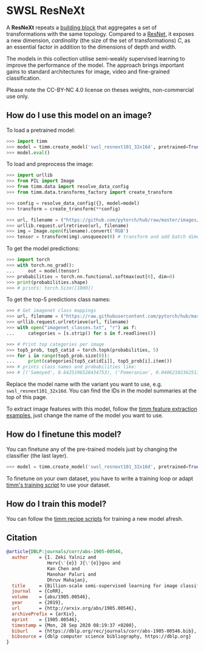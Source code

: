 # SWSL ResNeXt

A **ResNeXt** repeats a [building block](https://paperswithcode.com/method/resnext-block) that aggregates a set of transformations with the same topology. Compared to a [ResNet](https://paperswithcode.com/method/resnet), it exposes a new dimension,  *cardinality* (the size of the set of transformations) $C$, as an essential factor in addition to the dimensions of depth and width. 

The models in this collection utilise semi-weakly supervised learning to improve the performance of the model. The approach brings important gains to standard architectures for image, video and fine-grained classification. 

Please note the CC-BY-NC 4.0 license on theses weights, non-commercial use only.

## How do I use this model on an image?

To load a pretrained model:

```py
>>> import timm
>>> model = timm.create_model('swsl_resnext101_32x16d', pretrained=True)
>>> model.eval()
```

To load and preprocess the image:

```py 
>>> import urllib
>>> from PIL import Image
>>> from timm.data import resolve_data_config
>>> from timm.data.transforms_factory import create_transform

>>> config = resolve_data_config({}, model=model)
>>> transform = create_transform(**config)

>>> url, filename = ("https://github.com/pytorch/hub/raw/master/images/dog.jpg", "dog.jpg")
>>> urllib.request.urlretrieve(url, filename)
>>> img = Image.open(filename).convert('RGB')
>>> tensor = transform(img).unsqueeze(0) # transform and add batch dimension
```

To get the model predictions:

```py
>>> import torch
>>> with torch.no_grad():
...     out = model(tensor)
>>> probabilities = torch.nn.functional.softmax(out[0], dim=0)
>>> print(probabilities.shape)
>>> # prints: torch.Size([1000])
```

To get the top-5 predictions class names:

```py
>>> # Get imagenet class mappings
>>> url, filename = ("https://raw.githubusercontent.com/pytorch/hub/master/imagenet_classes.txt", "imagenet_classes.txt")
>>> urllib.request.urlretrieve(url, filename) 
>>> with open("imagenet_classes.txt", "r") as f:
...     categories = [s.strip() for s in f.readlines()]

>>> # Print top categories per image
>>> top5_prob, top5_catid = torch.topk(probabilities, 5)
>>> for i in range(top5_prob.size(0)):
...     print(categories[top5_catid[i]], top5_prob[i].item())
>>> # prints class names and probabilities like:
>>> # [('Samoyed', 0.6425196528434753), ('Pomeranian', 0.04062102362513542), ('keeshond', 0.03186424449086189), ('white wolf', 0.01739676296710968), ('Eskimo dog', 0.011717947199940681)]
```

Replace the model name with the variant you want to use, e.g. `swsl_resnext101_32x16d`. You can find the IDs in the model summaries at the top of this page.

To extract image features with this model, follow the [timm feature extraction examples](../feature_extraction), just change the name of the model you want to use.

## How do I finetune this model?

You can finetune any of the pre-trained models just by changing the classifier (the last layer).

```py
>>> model = timm.create_model('swsl_resnext101_32x16d', pretrained=True, num_classes=NUM_FINETUNE_CLASSES)
```
To finetune on your own dataset, you have to write a training loop or adapt [timm's training
script](https://github.com/rwightman/pytorch-image-models/blob/master/train.py) to use your dataset.

## How do I train this model?

You can follow the [timm recipe scripts](../scripts) for training a new model afresh.

## Citation

```BibTeX
@article{DBLP:journals/corr/abs-1905-00546,
  author    = {I. Zeki Yalniz and
               Herv{\'{e}} J{\'{e}}gou and
               Kan Chen and
               Manohar Paluri and
               Dhruv Mahajan},
  title     = {Billion-scale semi-supervised learning for image classification},
  journal   = {CoRR},
  volume    = {abs/1905.00546},
  year      = {2019},
  url       = {http://arxiv.org/abs/1905.00546},
  archivePrefix = {arXiv},
  eprint    = {1905.00546},
  timestamp = {Mon, 28 Sep 2020 08:19:37 +0200},
  biburl    = {https://dblp.org/rec/journals/corr/abs-1905-00546.bib},
  bibsource = {dblp computer science bibliography, https://dblp.org}
}
```

<!--
Type: model-index
Collections:
- Name: SWSL ResNext
  Paper:
    Title: Billion-scale semi-supervised learning for image classification
    URL: https://paperswithcode.com/paper/billion-scale-semi-supervised-learning-for
Models:
- Name: swsl_resnext101_32x16d
  In Collection: SWSL ResNext
  Metadata:
    FLOPs: 46623691776
    Parameters: 194030000
    File Size: 777518664
    Architecture:
    - 1x1 Convolution
    - Batch Normalization
    - Convolution
    - Global Average Pooling
    - Grouped Convolution
    - Max Pooling
    - ReLU
    - ResNeXt Block
    - Residual Connection
    - Softmax
    Tasks:
    - Image Classification
    Training Techniques:
    - SGD with Momentum
    - Weight Decay
    Training Data:
    - IG-1B-Targeted
    - ImageNet
    Training Resources: 64x GPUs
    ID: swsl_resnext101_32x16d
    LR: 0.0015
    Epochs: 30
    Layers: 101
    Crop Pct: '0.875'
    Batch Size: 1536
    Image Size: '224'
    Weight Decay: 0.0001
    Interpolation: bilinear
  Code: https://github.com/rwightman/pytorch-image-models/blob/9a25fdf3ad0414b4d66da443fe60ae0aa14edc84/timm/models/resnet.py#L1009
  Weights: https://dl.fbaipublicfiles.com/semiweaksupervision/model_files/semi_weakly_supervised_resnext101_32x16-f3559a9c.pth
  Results:
  - Task: Image Classification
    Dataset: ImageNet
    Metrics:
      Top 1 Accuracy: 83.34%
      Top 5 Accuracy: 96.84%
- Name: swsl_resnext101_32x4d
  In Collection: SWSL ResNext
  Metadata:
    FLOPs: 10298145792
    Parameters: 44180000
    File Size: 177341913
    Architecture:
    - 1x1 Convolution
    - Batch Normalization
    - Convolution
    - Global Average Pooling
    - Grouped Convolution
    - Max Pooling
    - ReLU
    - ResNeXt Block
    - Residual Connection
    - Softmax
    Tasks:
    - Image Classification
    Training Techniques:
    - SGD with Momentum
    - Weight Decay
    Training Data:
    - IG-1B-Targeted
    - ImageNet
    Training Resources: 64x GPUs
    ID: swsl_resnext101_32x4d
    LR: 0.0015
    Epochs: 30
    Layers: 101
    Crop Pct: '0.875'
    Batch Size: 1536
    Image Size: '224'
    Weight Decay: 0.0001
    Interpolation: bilinear
  Code: https://github.com/rwightman/pytorch-image-models/blob/9a25fdf3ad0414b4d66da443fe60ae0aa14edc84/timm/models/resnet.py#L987
  Weights: https://dl.fbaipublicfiles.com/semiweaksupervision/model_files/semi_weakly_supervised_resnext101_32x4-3f87e46b.pth
  Results:
  - Task: Image Classification
    Dataset: ImageNet
    Metrics:
      Top 1 Accuracy: 83.22%
      Top 5 Accuracy: 96.77%
- Name: swsl_resnext101_32x8d
  In Collection: SWSL ResNext
  Metadata:
    FLOPs: 21180417024
    Parameters: 88790000
    File Size: 356056638
    Architecture:
    - 1x1 Convolution
    - Batch Normalization
    - Convolution
    - Global Average Pooling
    - Grouped Convolution
    - Max Pooling
    - ReLU
    - ResNeXt Block
    - Residual Connection
    - Softmax
    Tasks:
    - Image Classification
    Training Techniques:
    - SGD with Momentum
    - Weight Decay
    Training Data:
    - IG-1B-Targeted
    - ImageNet
    Training Resources: 64x GPUs
    ID: swsl_resnext101_32x8d
    LR: 0.0015
    Epochs: 30
    Layers: 101
    Crop Pct: '0.875'
    Batch Size: 1536
    Image Size: '224'
    Weight Decay: 0.0001
    Interpolation: bilinear
  Code: https://github.com/rwightman/pytorch-image-models/blob/9a25fdf3ad0414b4d66da443fe60ae0aa14edc84/timm/models/resnet.py#L998
  Weights: https://dl.fbaipublicfiles.com/semiweaksupervision/model_files/semi_weakly_supervised_resnext101_32x8-b4712904.pth
  Results:
  - Task: Image Classification
    Dataset: ImageNet
    Metrics:
      Top 1 Accuracy: 84.27%
      Top 5 Accuracy: 97.17%
- Name: swsl_resnext50_32x4d
  In Collection: SWSL ResNext
  Metadata:
    FLOPs: 5472648192
    Parameters: 25030000
    File Size: 100428550
    Architecture:
    - 1x1 Convolution
    - Batch Normalization
    - Convolution
    - Global Average Pooling
    - Grouped Convolution
    - Max Pooling
    - ReLU
    - ResNeXt Block
    - Residual Connection
    - Softmax
    Tasks:
    - Image Classification
    Training Techniques:
    - SGD with Momentum
    - Weight Decay
    Training Data:
    - IG-1B-Targeted
    - ImageNet
    Training Resources: 64x GPUs
    ID: swsl_resnext50_32x4d
    LR: 0.0015
    Epochs: 30
    Layers: 50
    Crop Pct: '0.875'
    Batch Size: 1536
    Image Size: '224'
    Weight Decay: 0.0001
    Interpolation: bilinear
  Code: https://github.com/rwightman/pytorch-image-models/blob/9a25fdf3ad0414b4d66da443fe60ae0aa14edc84/timm/models/resnet.py#L976
  Weights: https://dl.fbaipublicfiles.com/semiweaksupervision/model_files/semi_weakly_supervised_resnext50_32x4-72679e44.pth
  Results:
  - Task: Image Classification
    Dataset: ImageNet
    Metrics:
      Top 1 Accuracy: 82.17%
      Top 5 Accuracy: 96.23%
-->